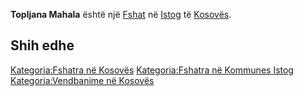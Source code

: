 {{Fshat në Kosovës
 | Emri                = Topljana Mahala
| srp_N_name = Topljana Mahala
| srp_N_FULL_NAME_RO = Topljana Mahala
| srp_N_FULL_NAME_ND_RO = Topljana Mahala
| srp_N_SORT_NAME_RG = TOPLJANAMAHALA
| srp_N_FULL_NAME_RG = Topljana Mahala
| srp_N_FULL_NAME_ND_RG = Topljana Mahala

 | Emri (Rasa dhanore) = 
 | Figura              = 
 | Shteti              = Kosovo
 | Komuna              = Istog
 | Kodi postar         = 
 | Sipërfaqja          = 

 | Popullsia           = 

 | Regj. i popullsisë  = 
 | Dend. e popullsisë  = 
 | Faqja zyrtare       = 
 <!--- Koordinatat ----> 
 | Gjerësia            = 42.2525
 | Gjatësia            = 21.529167
 | Lartësia            = 
}}
'''Topljana Mahala''' është një [[Fshat]] në [[Istog]] të [[Kosovës]].

<!-- == Gjeografia == -->
<!-- == Historia == -->
<!-- == Demografia == -->
== Shih edhe ==
{{Komuna Istog}}
{{Kosovo-Administrata-Cung}}

[[Kategoria:Fshatra në Kosovës]]
[[Kategoria:Fshatra në Kommunes Istog]]
[[Kategoria:Vendbanime në Kosovës]]